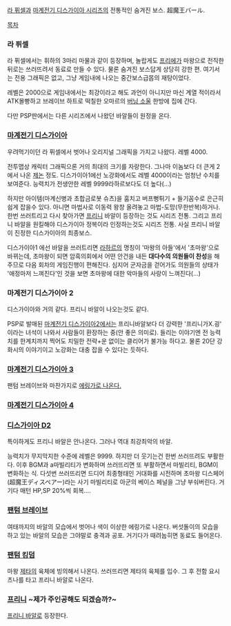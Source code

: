 [[라 퓌셀]]과 [[마계전기 디스가이아 시리즈]]의 전통적인 숨겨진 보스. 超魔王バール.

[[목차]]
 
=== 라 퓌셀 ===
라 퓌셀에서는 휘하의 3마리 마물과 같이 등장하며, 놀랍게도 [[프리에]]가 마왕으로 전직한 뒤로는 쓰러뜨려서 동료로 만들 수 있다. 물론 숨겨진 보스답게 상당히 강한 편. 여기서는 전용 그래픽은 없고, 그냥 게임내에 나오는 중간보스급몹의 재탕이었다. 

레벨은 2000으로 게임내에서는 최강이라고 해도 과언이 아니지만 마신 계열 적이라서 ATK몰빵하고 브레이브 하트로 떡칠한 오마르의 [[버닝 소울]] 한방에 집에 간다.

다만 PSP판에서는 다른 시리즈에서 나왔던 바알들이 원정을 온다.

=== [[마계전기 디스가이아]] ===
우려먹기이던 라 퓌셀에서 벗어나 오리지널 그래픽을 가지고 나왔다. 레벨 4000.

전투맵상 캐릭터 그래픽으론 거의 최대의 크기를 자랑한다. 그나마 이놈보다 더 큰게 2에서 나온 [[제논]] 정도. 디스가이아1에선 노강화에서도 레벨 4000이라는 엄청난 수치를 보여준다. 능력치가 전생안한 레벨 9999라하르보다도 더 높다(...)

하지만 아이템(마계신병과 초합금로봇 슈츠)을 훔치고 버프뻥튀기 + 들기꼼수로 은근히 쉽게 잡을수 있다. 아니면 마법사로 이동력 왕창 올려놓고 마법-도망(무한반복)하거나. 한번 쓰러트리고 다시 찾아가면 [[프리니]] 바알이 등장하는 것도 시리즈 전통. 그리고 프리니 바알을 원킬해야 디스가이아 정복이라 인정하는것도 시리즈 전통. 사실 프리니 바알이 진정한 디스가이아의 최종보스.

디스가이아1 에선 바알을 쓰러트리면 [[라하르]]의 명칭이 '마왕의 아들'에서 '초마왕'으로 바뀌는데, 초마왕이 되면 암흑의회에서 어떤 안건을 내든 '''대다수의 의원들이 찬성'''을 해주므로 다음 회차의 게임진행이 편해진다. 심지어 군자금을 걷어가도 의원들의 상태가 '애정마저 느껴진다'인 것을 보면 초마왕에 대한 악마들의 사랑이 느껴진다(...)

=== 마계전기 디스가이아 2 ===
디스가이아와 거의 같다. 프리니 바알이 나오는것도 같다.

PSP로 발매된 [[마계전기 디스가이아2]]에서는 프리니바알보다 더 강력한 '프리니가X.굉' 이라는 녀석이 나와서 사람들이 환장하는 중(안 좋은 의미로). 들리는 이야기엔 전 능력치를 한계치까지 찍어도 치밀한 전략+운 없이는 클리어가 불가능 하다고. 물론 20단 강화시의 이야기이고 노강화는 대충 잡을 수 있다는 듯하다.

=== [[마계전기 디스가이아 3]] ===
팬텀 브레이브와 마찬가지로 [http://www.nicovideo.jp/watch/sm2374318 에링가로 나온다.]

=== [[마계전기 디스가이아 4]] ===

=== [[디스가이아 D2]] ===
특이하게도 프리니 바알은 안나온다. 그러나 역대 최강최악의 바알.

능력치가 무지막지한 수준에 레벨은 9999. 하지만 더 웃기는건 한번 쓰러뜨려도 부활한다. 이후 BGM과 a마빌리티가 변화하며 쓰러뜨리면 또 부활하면서 마빌리티, BGM이 변화하는 식. 다섯번 쓰러뜨리면 드디어 최종형태인 거대화를 시전하며 초마왕 디스페어(超魔王ディスペアー)라는 사기 마빌리티로 아군의 베이스 페널을 그냥 부숴버린다. 거기다 매턴 HP,SP 20%씩 회복....

=== [[팬텀 브레이브]] ===
여태까지의 바알의 모습에서 벗어나 색이 이상한 에링가로 나온다. 버섯돌이의 모습을 하고 있는 바알의 모습은 그야말로 충격과 공포. 거기다가 때려눕히면 동료도 들어온다.

=== [[팬텀 킹덤]] ===
마왕 [[제타]]의 육체에 빙의해서 나온다. 쓰러뜨리면 제타의 육체를 입수. 그 후 전함 요시츠나를 타고 프리니 바알로 나온다.

=== [[프리니]] ~제가 주인공해도 되겠슴까?~ ===
[[프리니 바알]]로 등장한다.
